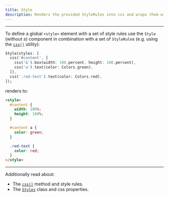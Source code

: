 ```yaml
---
title: Style
description: Renders the provided StyleRules into css and wraps them with a <style> element.
---
```


---

To define a global `<style>` element with a set of style rules use the `Style` (without *s*) component in combination
with a set of `StyleRule`s (e.g. using the [`css()`](/utils/at_css) utility):

```dart
Style(styles: [
  css('#content', [
    css('&').box(width: 100.percent, height: 100.percent),
    css('a').text(color: Colors.green),
  ]),
  css('.red-text').text(color: Colors.red),
]);
```

renders to:

```html
<style>
  #content {
    width: 100%;
    height: 100%;
  }

  #content a {
    color: green;
  }

  .red-text {
    color: red;
  }
</style>
```

---

Additionally read about:

- The [`css()`](utils/css) method and style rules.
- The [`Styles`](utils/styles) class and css properties.

